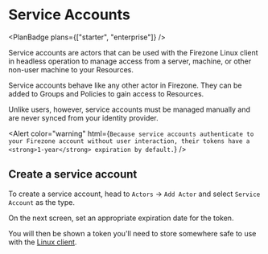 
<div className="flex justify-between items-center">

# Service Accounts

<PlanBadge plans={["starter", "enterprise"]} />
</div>

Service accounts are actors that can be used with the Firezone Linux client in
headless operation to manage access from a server, machine, or other non-user
machine to your Resources.

Service accounts behave like any other actor in Firezone. They can be added to
Groups and Policies to gain access to Resources.

Unlike users, however, service accounts must be managed manually and are never
synced from your identity provider.

<Alert
  color="warning"
  html={`
    Because service accounts authenticate to your Firezone account
    without user interaction, their tokens have a <strong>1-year</strong>
    expiration by default.
  `}
/>

## Create a service account

To create a service account, head to `Actors` -> `Add Actor` and select
`Service Account` as the type.

On the next screen, set an appropriate expiration date for the token.

You will then be shown a token you'll need to store somewhere safe to use with
the [Linux client](/kb/user-guides/linux-client).

<SupportOptions />
